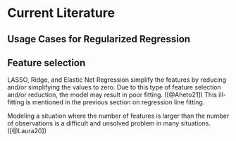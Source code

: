 # Current Literature

## Usage Cases for Regularized Regression 

## Feature selection

LASSO, Ridge, and Elastic Net Regression simplify the features by reducing and/or simplifying the values to zero. Due to this type of feature selection and/or reduction, the model may result in poor fitting. ([@Aheto21]) This ill-fitting is mentioned in the previous section on regression line fitting.

Modeling a situation where the number of features is larger than the number of observations is a difficult and unsolved problem in many situations. ([@Laura20])

